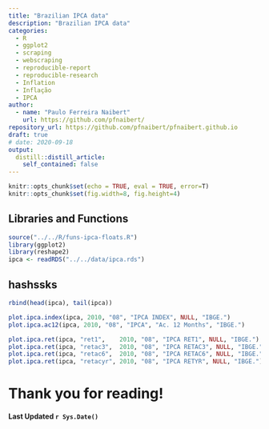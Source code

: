 ```yaml
---
title: "Brazilian IPCA data"
description: "Brazilian IPCA data"
categories:
  - R
  - ggplot2
  - scraping
  - webscraping
  - reproducible-report
  - reproducible-research
  - Inflation
  - Inflação
  - IPCA
author:
  - name: "Paulo Ferreira Naibert"
    url: https://github.com/pfnaibert/
repository_url: https://github.com/pfnaibert/pfnaibert.github.io
draft: true
# date: 2020-09-18
output:
  distill::distill_article:
    self_contained: false
---
```


```r
knitr::opts_chunk$set(echo = TRUE, eval = TRUE, error=T)
knitr::opts_chunk$set(fig.width=8, fig.height=4)
```

## Libraries and Functions

```r
source("../../R/funs-ipca-floats.R")
library(ggplot2)
library(reshape2)
ipca <- readRDS("../../data/ipca.rds")
```

## hashssks

```r
rbind(head(ipca), tail(ipca))
```

```r
plot.ipca.index(ipca, 2010, "08", "IPCA INDEX", NULL, "IBGE.")
plot.ipca.ac12(ipca, 2010, "08", "IPCA", "Ac. 12 Months", "IBGE.")

plot.ipca.ret(ipca, "ret1",    2010, "08", "IPCA RET1", NULL, "IBGE.")
plot.ipca.ret(ipca, "retac3",  2010, "08", "IPCA RETAC3", NULL, "IBGE.")
plot.ipca.ret(ipca, "retac6",  2010, "08", "IPCA RETAC6", NULL, "IBGE.")
plot.ipca.ret(ipca, "retacyr", 2010, "08", "IPCA RETYR", NULL, "IBGE.")

```

# Thank you for reading!

#### Last Updated `r Sys.Date()`

